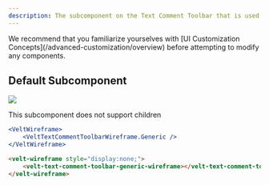 ```yaml
---
description: The subcomponent on the Text Comment Toolbar that is used to query ChatGPT.
---
```


<Note>
We recommend that you familiarize yourselves with [UI Customization Concepts](/advanced-customization/overview) before attempting to modify any components.
</Note>


## Default Subcomponent

![](/images/customization/text-comment-toolbar-sub-4.png)

<Note>This subcomponent does not support children</Note>

<RequestExample>


```jsx React / Next.js
<VeltWireframe>
    <VeltTextCommentToolbarWireframe.Generic />
</VeltWireframe>
```


```HTML HTML
<velt-wireframe style="display:none;">
    <velt-text-comment-toolbar-generic-wireframe></velt-text-comment-toolbar-generic-wireframe>
</velt-wireframe>
```
</RequestExample>

